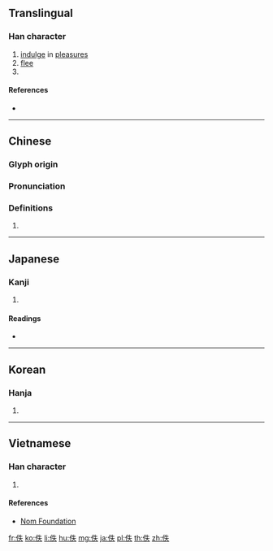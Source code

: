==Translingual==

===Han character===
{{Han char|rn=9|rad=人|as=05|sn=7|four=25230|canj=OHQO|ids=⿰亻失}}

# [[indulge]] in [[pleasure]]s
# [[flee]]
# {{surname|lang=zh}}

====References====
* {{Han ref|kx=0099.030|dkj=00516|dj=0208.100|hdz=10134.050|uh=4F5A|ud=20314|bh=A748|bd=42824}}

----

==Chinese==
{{zh-forms}}

===Glyph origin===
{{Han etym}}

===Pronunciation===
{{zh-pron
|m=yì,dié
|c=jat6
|mc=y
|oc=y
|ma=
|cat=v
}}

===Definitions===
{{zh-hanzi}}

# {{rfdef|lang=zh}}

{{zh-attn-split}}
----

==Japanese==

===Kanji===
{{ja-kanji|grade=|rs=人05}}

# {{defn|lang=ja|sort=人05}}

====Readings====
* {{ja-readings|on=[[いつ]] (itsu), [[てつ]] (tetsu)|kun=[[のがれる]] (nogareru)}}

----

==Korean==

===Hanja===
{{ko-hanja|hangeul=[[일]], [[질]]|rv=il, jil|mr=il, chil}}

# {{defn|lang=ko|sort=人05}}

----

==Vietnamese==

===Han character===
{{vi-hantu|[[dật]], [[giặt]]|rs=人05}}

# {{defn|lang=vi|sort=人05}}

====References====
* [http://nomfoundation.org/common/nom_details.php?codepoint=4f5a Nom Foundation]

[[fr:佚]]
[[ko:佚]]
[[li:佚]]
[[hu:佚]]
[[mg:佚]]
[[ja:佚]]
[[pl:佚]]
[[th:佚]]
[[zh:佚]]